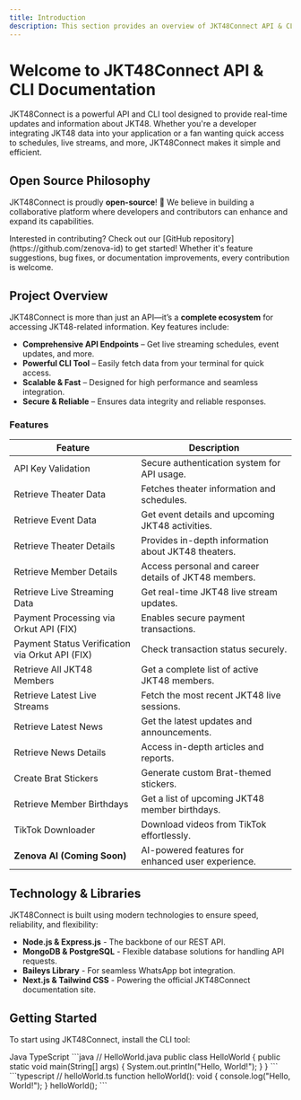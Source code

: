 ```yaml
---
title: Introduction
description: This section provides an overview of JKT48Connect API & CLI.
---
```


# Welcome to JKT48Connect API & CLI Documentation

JKT48Connect is a powerful API and CLI tool designed to provide real-time updates and information about JKT48. Whether you're a developer integrating JKT48 data into your application or a fan wanting quick access to schedules, live streams, and more, JKT48Connect makes it simple and efficient.

## Open Source Philosophy

JKT48Connect is proudly **open-source**! 🚀 We believe in building a collaborative platform where developers and contributors can enhance and expand its capabilities.

<Note title="Contribute"> 
 Interested in contributing? Check out our [GitHub repository](https://github.com/zenova-id) to get started! Whether it's feature suggestions, bug fixes, or documentation improvements, every contribution is welcome.
</Note>

## Project Overview

JKT48Connect is more than just an API—it’s a **complete ecosystem** for accessing JKT48-related information. Key features include:

- **Comprehensive API Endpoints** – Get live streaming schedules, event updates, and more.
- **Powerful CLI Tool** – Easily fetch data from your terminal for quick access.
- **Scalable & Fast** – Designed for high performance and seamless integration.
- **Secure & Reliable** – Ensures data integrity and reliable responses.

### Features

| **Feature**                                     | **Description**                                         |
|-------------------------------------------------|---------------------------------------------------------|
| API Key Validation                              | Secure authentication system for API usage.            |
| Retrieve Theater Data                           | Fetches theater information and schedules.             |
| Retrieve Event Data                             | Get event details and upcoming JKT48 activities.       |
| Retrieve Theater Details                        | Provides in-depth information about JKT48 theaters.    |
| Retrieve Member Details                         | Access personal and career details of JKT48 members.   |
| Retrieve Live Streaming Data                    | Get real-time JKT48 live stream updates.               |
| Payment Processing via Orkut API (FIX)          | Enables secure payment transactions.                   |
| Payment Status Verification via Orkut API (FIX) | Check transaction status securely.                     |
| Retrieve All JKT48 Members                      | Get a complete list of active JKT48 members.           |
| Retrieve Latest Live Streams                    | Fetch the most recent JKT48 live sessions.             |
| Retrieve Latest News                            | Get the latest updates and announcements.              |
| Retrieve News Details                           | Access in-depth articles and reports.                  |
| Create Brat Stickers                            | Generate custom Brat-themed stickers.                  |
| Retrieve Member Birthdays                       | Get a list of upcoming JKT48 member birthdays.         |
| TikTok Downloader                               | Download videos from TikTok effortlessly.              |
| **Zenova AI (Coming Soon)**                     | AI-powered features for enhanced user experience.      |

## Technology & Libraries

JKT48Connect is built using modern technologies to ensure speed, reliability, and flexibility:

- **Node.js & Express.js** - The backbone of our REST API.
- **MongoDB & PostgreSQL** - Flexible database solutions for handling API requests.
- **Baileys Library** - For seamless WhatsApp bot integration.
- **Next.js & Tailwind CSS** - Powering the official JKT48Connect documentation site.

## Getting Started

To start using JKT48Connect, install the CLI tool:

<Tabs defaultValue="java" className="pt-5 pb-1">
  <TabsList>
    <TabsTrigger value="java">Java</TabsTrigger>
    <TabsTrigger value="typescript">TypeScript</TabsTrigger>
  </TabsList>
  <TabsContent value="java">
    ```java
    // HelloWorld.java
    public class HelloWorld {
        public static void main(String[] args) {
            System.out.println("Hello, World!");
        }
    }
    ```</TabsContent>
  <TabsContent value="typescript">
    ```typescript
    // helloWorld.ts
    function helloWorld(): void {
        console.log("Hello, World!");
    }
    helloWorld();
    ```</TabsContent>
</Tabs>
